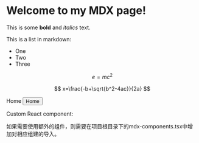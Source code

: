 
# Welcome to my MDX page!

This is some **bold** and _italics_ text.

This is a list in markdown:

- One
- Two
- Three

$$
  e=mc^2
$$

$$
  x=\frac{-b+\sqrt{b^2-4ac}}{2a}
$$

<Link href="/">Home</Link>
<Button href="/" variant="contained">
  Home
</Button>

Custom React component:

如果需要使用额外的组件，则需要在项目根目录下的mdx-components.tsx中增加对相应组建的导入。
